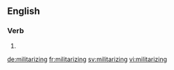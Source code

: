 ==English==

===Verb===
{{head|en|present participle}}

# {{present participle of|militarize|lang=en}}

[[de:militarizing]]
[[fr:militarizing]]
[[sv:militarizing]]
[[vi:militarizing]]